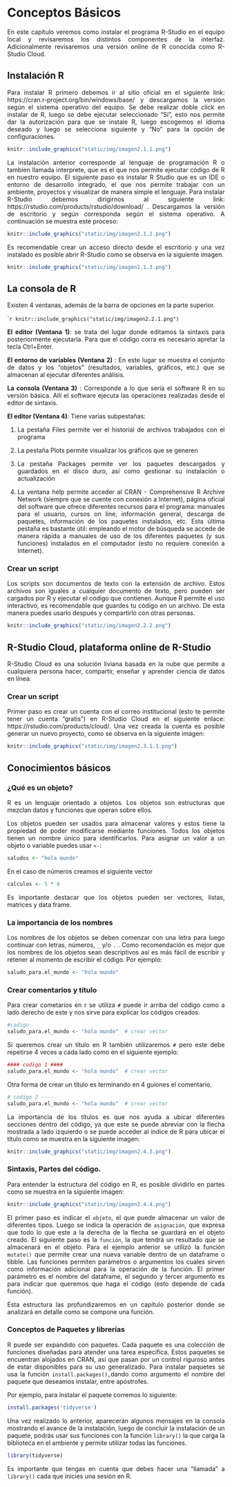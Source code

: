 # Conceptos Básicos

<div style="text-align: justify">

En este capítulo veremos como instalar el programa R-Studio en el equipo local y revisaremos los distintos componentes de la interfaz. Adicionalmente revisaremos una versión online de R conocida como R-Studio Cloud.

## Instalación R

Para instalar R primero debemos ir al sitio oficial en el siguiente link:  https://cran.r-project.org/bin/windows/base/  y descargamos la versión según el sistema operativo del equipo. Se debe realizar doble click en instalar de R, luego se debe ejecutar seleccionado “Sí”,  esto nos permite dar la autorización para que se instale R, luego escogemos el idioma deseado y luego se selecciona siguiente y “No” para la opción de configuraciones. 

```r
knitr::include_graphics("static/img/imagen2.1.1.png")
```

La instalación anterior corresponde al lenguaje de programación R o tambien llamada interprete, que es el que nos permite ejecutar código de R en nuestro equipo. El siguiente paso es instalar R Studio que es un IDE o entorno de desarrollo integrado, el que nos permite trabajar con un ambiente, proyectos y visualizar de manera simple el lenguaje. Para instalar R-Studio debemos dirigirnos al siguiente link: https://rstudio.com/products/rstudio/download/ . Descargamos la versión de escritorio y según corresponda según el sistema operativo. A continuación se muestra este proceso:

```r
knitr::include_graphics("static/img/imagen2.1.2.png")
```

Es recomendable crear un acceso directo desde el escritorio y una vez instalado es posible abrir R-Studio como se observa en la siguiente imagen.

```r
knitr::include_graphics("static/img/imagen2.1.3.png")
```

## La consola de R

Existen 4 ventanas, además de la barra de opciones en la parte superior.

````r
knitr::include_graphics("static/img/imagen2.2.1.png")
```

**El editor (Ventana 1)**:  se trata del lugar donde editamos la sintaxis para posteriormente ejecutarla. Para que el código corra es necesario  apretar la tecla Ctrl+Enter.

**El entorno de variables (Ventana 2)** : En este lugar se muestra el conjunto de datos y los “objetos” (resultados, variables, gráficos, etc.) que se almacenan al ejecutar diferentes análisis.

**La consola (Ventana 3)** :  Corresponde a lo que sería el software R en su versión básica. Allí el software ejecuta las operaciones realizadas desde el editor de sintaxis.

**El editor (Ventana 4)**: Tiene varias subpestañas: 

1.	La pestaña Files permite ver el historial de archivos trabajados con el programa 

2.	La pestaña Plots permite visualizar los gráficos que se generen 

3.	La pestaña Packages permite ver los paquetes descargados y guardados en el disco duro, así como gestionar su instalación o actualización

4.	La ventana help permite acceder al CRAN - Comprehensive R Archive Network (siempre que se cuente con conexión a Internet), página oficial del software que ofrece diferentes recursos para el programa: manuales para el usuario, cursos on line, información general, descarga de paquetes, información de los paquetes instalados, etc. Esta última pestaña es bastante útil: empleando el motor de búsqueda se accede de manera rápida a manuales de uso de los diferentes paquetes (y sus funciones) instalados en el computador (esto no requiere conexión a Internet). 

### Crear un script 

Los scripts son documentos de texto con la extensión de archivo. Estos archivos son iguales a cualquier documento de texto, pero pueden ser cargados por R y ejecutar el código que contienen. Aunque R permite el uso interactivo, es recomendable que guardes tu código en un archivo. De esta manera puedes usarlo después y compartirlo con otras personas.

```r
knitr::include_graphics("static/img/imagen2.2.2.png")
```

## R-Studio Cloud, plataforma online de R-Studio 

R-Studio Cloud es una solución liviana basada en la nube que permite a cualquiera persona hacer, compartir, enseñar y aprender ciencia de datos en línea. 

### Crear  un script 

Primer paso es crear un cuenta con el correo institucional (esto te permite tener un cuenta "gratis") en R-Studio Cloud en el siguiente enlace: https://rstudio.com/products/cloud/. Una vez creada la cuenta es posible generar un nuevo proyecto, como se observa en la siguiente imagen: 

```r
knitr::include_graphics("static/img/imagen2.3.1.1.png")
```

## Conocimientos básicos

### ¿Qué es un objeto?

R es un lenguaje orientado a objetos. Los objetos son estructuras que mezclan datos y funciones que operan sobre ellos.

Los objetos pueden ser usados para almacenar valores y estos tiene la propiedad de poder modificarse mediante funciones. Todos los objetos tienen un nombre único para identificarlos. Para asignar un valor a un objeto o variable puedes usar `<-`:

```r
saludos <- "hola mundo" 
```
En el caso de números creamos el siguiente vector 
```r
calculos <- 5 * 6
```
Es importante destacar que los objetos pueden ser vectores, listas, matrices y data frame. 

### La importancia de los nombres

Los nombres de los objetos se deben comenzar con una letra para luego continuar con letras, números, `_` y/o `.` . Como recomendación es mejor que los nombres de los objetos sean descriptivos así es más fácil de escribir y retener al momento de escribir el código. Por ejemplo: 

```r
saludo_para.el_mundo <- "hola mundo" 
```

### Crear comentarios y título
Para crear cometarios en r se utiliza `#` puede ir arriba del código como a lado derecho de este y nos sirve para explicar los códigos creados.

```r
#codigo 
saludo_para.el_mundo <- "hola mundo"  # crear vector 
```

Si queremos crear un título en R también utilizaremos `#` pero este debe repetirse 4 veces a cada lado como en el siguiente ejemplo:

```r
#### codigo 1 #### 
saludo_para.el_mundo <- "hola mundo"  # crear vector 

```

Otra forma de crear un título es terminando en 4 guiones el comentario.

```r
# codigo 2 ----
saludo_para.el_mundo <- "hola mundo"  # crear vector 

```

La importancia de los títulos es que nos ayuda a ubicar diferentes secciones dentro del código, ya que este se puede abreviar con la flecha mostrada a lado izquierdo o se puede acceder al índice de R para ubicar el título como se muestra en la siguiente imagen:

```r
knitr::include_graphics("static/img/imagen2.4.3.png")
```

### Sintaxis, Partes del código.

Para entender la estructura del código en R, es posible dividirlo en partes como se muestra en la siguiente imagen:

```r
knitr::include_graphics("static/img/imagen2.4.4.png")
```

El primer paso es indicar el `objeto`, el que puede almacenar un valor de diferentes tipos. Luego se indica la operación de  `asignación`, que expresa que todo lo que este a la derecha de la flecha se guardará en el objeto creado. El siguiente paso es la `función`, la que tendrá un resultado que se almacenará en el objeto. Para el ejemplo anterior se utilizó la función `mutate()` que permite crear una nueva variable dentro de un dataframe o tibble. Las funciones permiten parámetros o argumentos los cuales sirven como información adicional para la operación de la función. El primer parámetro es el nombre del dataframe, el segundo y tercer argumento es para indicar que queremos que haga el código (esto depende de cada función).

Esta estructura las profundizaremos en un capítulo posterior donde se analizará en detalle como se compone una función.

### Conceptos de Paquetes y librerías 

R puede ser expandido con paquetes. Cada paquete es una colección de funciones diseñadas para atender una tarea específica.  Estos paquetes se encuentran alojados en CRAN, así que pasan por un control riguroso antes de estar disponibles para su uso generalizado.
Para instalar paquetes se usa la función ` install.packages(), `dando como argumento el nombre del paquete que deseamos instalar, entre apóstrofes.

Por ejemplo, para instalar el paquete corremos lo siguiente:
```r
install.packages('tidyverse')
```

Una vez realizado lo anterior, aparecerán algunos mensajes en la consola mostrando el avance de la instalación, luego de concluir la instalación de un paquete, podrás usar sus funciones con la función `library()` la que carga la biblioteca en el ambiente y permite utilizar todas las funciones.

```r
library(tidyverse)
```

Es importante que tengas en cuenta que debes hacer una "llamada" a `library()` cada que inicies una sesión en R. 

<div/>
